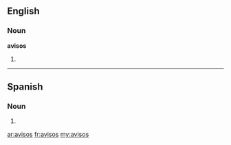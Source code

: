 ==English==

===Noun===
'''avisos'''

# {{plural of|[[aviso]]}}

----

==Spanish==

===Noun===
{{infl|es|noun form|g=m|g2=p}}

# {{plural of|nocat=1|[[aviso#Spanish|aviso]]|lang=es}}

[[ar:avisos]]
[[fr:avisos]]
[[my:avisos]]